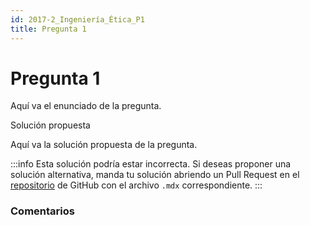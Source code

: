 ```yaml
---
id: 2017-2_Ingeniería_Ética_P1
title: Pregunta 1
---
```



# Pregunta 1

Aquí va el enunciado de la pregunta.
<MDXDetails>
<summary>Solución propuesta</summary>

Aquí va la solución propuesta de la pregunta. 

:::info 
Esta solución podría estar incorrecta. Si deseas proponer una solución alternativa, manda tu solución abriendo
un Pull Request en el [repositorio](https://github.com/crow-rojas/apuntes-fundamentals/pulls) de GitHub con el archivo
`.mdx` correspondiente. 
:::
</MDXDetails>

### Comentarios

<Disqus
  url="https://crow-rojas.github.io/apuntes-fundamentals/docs/Ejercicios/2017-2/Ingeniería/Ética/P1"
  identifier="2017-2_Ingeniería_Ética_P1"
  title="Pregunta 1"
/>
